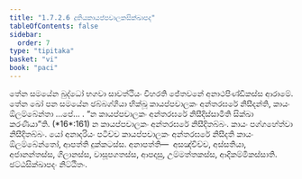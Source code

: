 ```yaml
---
title: "1.7.2.6 දුතියකායප්පචාලකසික්ඛාපද"
tableOfContents: false
sidebar:
  order: 7
type: "tipitaka"
basket: "vi"
book: "paci"
---
```



<DynamicBreadcrumb />

<Division number="591" book="paci">

<Paragraph number="1760" book="paci">
තේන සමයේන බුද්ධෝ භගවා සාවත්ථියං විහරති ජේතවනේ අනාථපිණ්ඩිකස්ස ආරාමේ. තේන ඛෝ පන සමයේන ඡබ්බග්ගියා භික්ඛූ කායප්පචාලකං අන්තරඝරේ නිසීදන්ති, කායං ඕලම්බේන්තා …පේ… .
</Paragraph>

<Paragraph number="1761" book="paci">
<Emphasis>“න කායප්පචාලකං අන්තරඝරේ නිසීදිස්සාමීති සික්ඛා කරණීයා”</Emphasis>ති. (*16*:<Emphasis>161</Emphasis>)
</Paragraph>

<Paragraph number="1762" book="paci">
න කායප්පචාලකං අන්තරඝරේ නිසීදිතබ්බං. කායං පග්ගහේත්වා නිසීදිතබ්බං. යෝ අනාදරියං පටිච්ච කායප්පචාලකං අන්තරඝරේ නිසීදති කායං ඕලම්බේන්තෝ, ආපත්ති දුක්කටස්ස.
</Paragraph>

<Paragraph number="1763" book="paci">
අනාපත්ති—  අසඤ්චිච්ච, අස්සතියා, අජානන්තස්ස, ගිලානස්ස, වාසූපගතස්ස, ආපදාසු, උම්මත්තකස්ස, ආදිකම්මිකස්සාති.

</Paragraph>
</Division>

<Paragraph number="1764" type="center" book="paci">
ඡට්ඨසික්ඛාපදං නිට්ඨිතං.
</Paragraph>